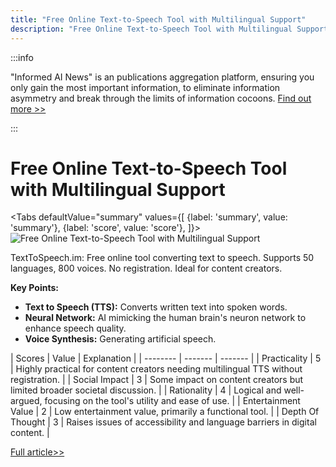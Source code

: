```yaml
---
title: "Free Online Text-to-Speech Tool with Multilingual Support"
description: "Free Online Text-to-Speech Tool with Multilingual Support"
---
```



:::info

"Informed AI News" is an publications aggregation platform, ensuring you only gain the most important information, to eliminate information asymmetry and break through the limits of information cocoons.  [Find out more >>](/)

:::

# Free Online Text-to-Speech Tool with Multilingual Support


<Tabs
	defaultValue="summary"
	values={[
	{label: 'summary', value: 'summary'},
	{label: 'score', value: 'score'},
]}>
<TabItem value="summary">
<img
  src="https://image.informedainews.com/2024/06/09/To-vQz-1717900373-0.jpg"
  alt="Free Online Text-to-Speech Tool with Multilingual Support"
/>



TextToSpeech.im: Free online tool converting text to speech. Supports 50 languages, 800 voices. No registration. Ideal for content creators.

**Key Points:**
- **Text to Speech (TTS):** Converts written text into spoken words.
- **Neural Network:** AI mimicking the human brain's neuron network to enhance speech quality.
- **Voice Synthesis:** Generating artificial speech.

</TabItem>
<TabItem value="score">
	| Scores     | Value   | Explanation |
	| -------- | ------- | ------- |
	| Practicality  | 5    | Highly practical for content creators needing multilingual TTS without registration.    |
	| Social Impact | 3     | Some impact on content creators but limited broader societal discussion.    |
	| Rationality    | 4    | Logical and well-argued, focusing on the tool's utility and ease of use.    |
	| Entertainment Value    | 2    | Low entertainment value, primarily a functional tool.    |
	| Depth Of Thought    | 3    | Raises issues of accessibility and language barriers in digital content.    |
</TabItem>
</Tabs>

[Full article>>](https://github.com/ruanyf/weekly/issues/4599)
